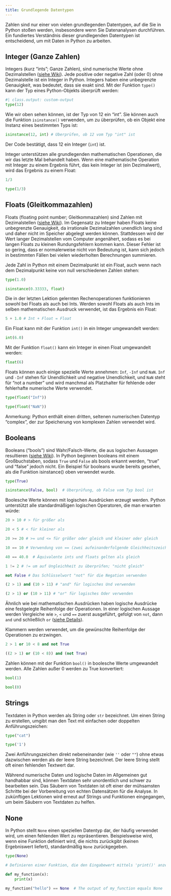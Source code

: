 ```yaml
---
title: Grundlegende Datentypen
---
```


Zahlen sind nur einer von vielen grundlegenden Datentypen, auf die Sie in Python stoßen werden, insbesondere wenn Sie Datenanalysen durchführen. Ein fundiertes Verständnis dieser grundlegenden Datentypen ist entscheidend, um mit Daten in Python zu arbeiten.

## Integer (Ganze Zahlen)

Integers (kurz "ints"; Ganze Zahlen), sind numerische Werte ohne Dezimalstellen ([siehe Wiki](https://www.wikiwand.com/de/Ganze_Zahl)). Jede positive oder negative Zahl (oder 0) ohne Dezimalstelle ist ein Integer in Python. Integers haben eine unbegrenzte Genauigkeit, was bedeutet, dass sie exakt sind. Mit der Funktion `type()` kann der Typ eines Python-Objekts überprüft werden:

```python
#| class.output: custom-output
type(12)
```

Wie wir oben sehen können, ist der Typ von 12 ein "int". Sie können auch die Funktion `isinstance()` verwenden, um zu überprüfen, ob ein Objekt eine Instanz eines bestimmten Typs ist:

```python
isinstance(12, int) # Überprüfen, ob 12 vom Typ "int" ist
```

Der Code bestätigt, dass 12 ein Integer (`int`) ist.

Integer unterstützen alle grundlegenden mathematischen Operationen, die wir das letzte Mal behandelt haben. Wenn eine mathematische Operation mit Integer zu einem Ergebnis führt, das kein Integer ist (ein Dezimalwert), wird das Ergebnis zu einem Float:

```python
1/3
```

```python
type(1/3)
```

## Floats (Gleitkommazahlen)

Floats (floating point number; Gleitkommazahlen) sind Zahlen mit Dezimalstellen ([siehe Wiki](https://www.wikiwand.com/de/Gleitkommazahl)). Im Gegensatz zu Integer haben Floats keine unbegrenzte Genauigkeit, da irrationale Dezimalzahlen unendlich lang sind und daher nicht im Speicher abgelegt werden können. Stattdessen wird der Wert langer Dezimalstellen vom Computer angenähert, sodass es bei langen Floats zu kleinen Rundungsfehlern kommen kann. Dieser Fehler ist so gering, dass er normalerweise nicht von Bedeutung ist, kann sich jedoch in bestimmten Fällen bei vielen wiederholten Berechnungen summieren.

Jede Zahl in Python mit einem Dezimalpunkt ist ein Float, auch wenn nach dem Dezimalpunkt keine von null verschiedenen Zahlen stehen:

```python
type(1.0)
```

```python
isinstance(0.33333, float)
```

Die in der letzten Lektion gelernten Rechenoperationen funktionieren sowohl bei Floats als auch bei Ints. Werden sowohl Floats als auch Ints im selben mathematischen Ausdruck verwendet, ist das Ergebnis ein Float:

```python
5 + 1.0 # Int + Float = Float
```

Ein Float kann mit der Funktion `int()` in ein Integer umgewandelt werden:

```python
int(6.0)
```

Mit der Funktion `float()` kann ein Integer in einen Float umgewandelt werden:

```python
float(6)
```

Floats können auch einige spezielle Werte annehmen: `Inf`, `-Inf` und `NaN`. `Inf` und `-Inf` stehen für Unendlichkeit und negative Unendlichkeit, und `NaN` steht für "not a number" und wird manchmal als Platzhalter für fehlende oder fehlerhafte numerische Werte verwendet.

```python
type(float("Inf"))
```

```python
type(float("NaN"))
```

Anmerkung: Python enthält einen dritten, seltenen numerischen Datentyp "complex", der zur Speicherung von komplexen Zahlen verwendet wird.

## Booleans

Booleans ("bools") sind Wahr/Falsch-Werte, die aus logischen Aussagen resultieren ([siehe Wiki](https://www.wikiwand.com/de/Boolean)). In Python beginnen booleans mit einem Großbuchstaben, sodass `True` und `False` als bools erkannt werden, "true" und "false" jedoch nicht. Ein Beispiel für booleans wurde bereits gesehen, als die Funktion isinstance() oben verwendet wurde.

```python
type(True)
```

```python
isinstance(False, bool)  # Überprüfung, ob False vom Typ bool ist
```

Boolesche Werte können mit logischen Ausdrücken erzeugt werden. Python unterstützt alle standardmäßigen logischen Operatoren, die man erwarten würde:

```python
20 > 10 # > für größer als
```

```python
20 < 5 # < für kleiner als
```

```python
20 >= 20 # >= und <= für größer oder gleich und kleiner oder gleich
```

```python
10 == 10 # Verwendung von == (zwei aufeinanderfolgende Gleichheitszeichen), um auf Gleichheit zu überprüfen
```

```python
40 == 40.0  # Äquivalente ints und floats gelten als gleich
```

```python
1 != 2 # != um auf Ungleichheit zu überprüfen; "nicht gleich"
```

```python
not False # Das Schlüsselwort "not" für die Negation verwenden
```

```python
(2 > 1) and (10 > 11) # "and" für logisches Und verwenden
```

```python
(2 > 1) or (10 > 11) # "or" für logisches Oder verwenden
```

Ähnlich wie bei mathematischen Ausdrücken haben logische Ausdrücke eine festgelegte Reihenfolge der Operationen. In einer logischen Aussage werden Vergleiche wie `>`, `<` und `==` zuerst ausgeführt, gefolgt von `not`, dann `and` und schließlich `or` ([siehe Details](https://docs.python.org/3/reference/expressions.html#operator-precedence)).

Klammern werden verwendet, um die gewünschte Reihenfolge der Operationen zu erzwingen.

```python
2 > 1 or 10 < 8 and not True
```

```python
((2 > 1) or (10 < 8)) and (not True)
```

Zahlen können mit der Funktion `bool()` in boolesche Werte umgewandelt werden. Alle Zahlen außer 0 werden zu True konvertiert:

```python
bool(1)
```

```python
bool(0)
```

## Strings

Textdaten in Python werden als String oder `str` bezeichnet. Um einen String zu erstellen, umgibt man den Text mit einfachen oder doppelten Anführungszeichen:

```python
type("cat")
```

```python
type('1')
```

Zwei Anführungszeichen direkt nebeneinander (wie `''` oder `""`) ohne etwas dazwischen werden als der leere String bezeichnet. Der leere String stellt oft einen fehlenden Textwert dar.

Während numerische Daten und logische Daten im Allgemeinen gut handhabbar sind, können Textdaten sehr unordentlich und schwer zu bearbeiten sein. Das Säubern von Textdaten ist oft einer der mühsamsten Schritte bei der Vorbereitung von echten Datensätzen für die Analyse. In zukünftigen Lektionen wird erneut auf Strings und Funktionen eingegangen, um beim Säubern von Textdaten zu helfen.

## None

In Python stellt `None` einen speziellen Datentyp dar, der häufig verwendet wird, um einen fehlenden Wert zu repräsentieren. Beispielsweise wird, wenn eine Funktion definiert wird, die nichts zurückgibt (keinen Ergebniswert liefert), standardmäßig `None` zurückgegeben.

```python
type(None)
```

```python
# Definieren einer Funktion, die den Eingabewert mittels 'print()' anzeigt, jedoch keinen Wert zurückgibt:

def my_function(x):
    print(x)
    
my_function("hello") == None  # The output of my_function equals None
```

